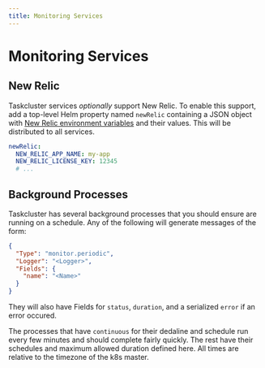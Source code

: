 ```yaml
---
title: Monitoring Services
---
```


# Monitoring Services

## New Relic

Taskcluster services *optionally* support New Relic.
To enable this support, add a top-level Helm property named `newRelic` containing a JSON object with [New Relic environment variables](https://docs.newrelic.com/docs/agents/nodejs-agent/installation-configuration/nodejs-agent-configuration) and their values.
This will be distributed to all services.

```yaml
newRelic:
  NEW_RELIC_APP_NAME: my-app
  NEW_RELIC_LICENSE_KEY: 12345
  # ...
```

## Background Processes

Taskcluster has several background processes that you should ensure are running on a schedule. Any of the following will generate messages
of the form:

```json
{
  "Type": "monitor.periodic",
  "Logger": "<Logger>",
  "Fields": {
    "name": "<Name>"
  }
}
```

They will also have Fields for `status`, `duration`, and a serialized `error` if an error occured.

The processes that have `continuous` for their dedaline and schedule run every few minutes and should complete fairly quickly. The rest
have their schedules and maximum allowed duration defined here. All times are relative to the timezone of the k8s master.

<!-- BEGIN MONITORING TABLE --
| Service        | Name                         | Logger                     | Deadline (seconds) | Schedule    |
| -------------- | ---------------------------- | -------------------------- | ------------------ | ----------- |
| auth           | purgeExpiredClients          | taskcluster.auth           | 86400              | At 12:00 AM |
| github         | sync                         | taskcluster.github         | 86400              | At 12:00 AM |
| hooks          | expires                      | taskcluster.hooks          | 86400              | At 12:10 AM |
| index          | expire                       | taskcluster.index          | 86400              | At 12:00 AM |
| purge-cache    | expireCachePurges            | taskcluster.purge-cache    | 86400              | At 12:00 AM |
| queue          | claimResolver                | taskcluster.queue          | continuous         | continuous  |
| queue          | deadlineResolver             | taskcluster.queue          | continuous         | continuous  |
| queue          | dependencyResolver           | taskcluster.queue          | continuous         | continuous  |
| queue          | expireArtifacts              | taskcluster.queue          | 86400              | At 12:00 AM |
| queue          | expireTask                   | taskcluster.queue          | 86400              | At 12:00 AM |
| queue          | expireTaskGroups             | taskcluster.queue          | 86400              | At 12:00 AM |
| queue          | expireTaskGroupMembers       | taskcluster.queue          | 86400              | At 12:00 AM |
| queue          | expireTaskGroupSizes         | taskcluster.queue          | 86400              | At 12:00 AM |
| queue          | expireTaskDependency         | taskcluster.queue          | 86400              | At 12:00 AM |
| queue          | expireTaskRequirement        | taskcluster.queue          | 86400              | At 12:00 AM |
| queue          | expireQueues                 | taskcluster.queue          | 86400              | At 12:00 AM |
| queue          | expireWorkerInfo             | taskcluster.queue          | 86400              | At 12:00 AM |
| secrets        | expire                       | taskcluster.secrets        | 600                | Every hour  |
| web-server     | scanner                      | taskcluster.web-server     | 86400              | At 12:00 AM |
| web-server     | cleanup-expire-auth-codes    | taskcluster.web-server     | 86400              | At 12:00 AM |
| web-server     | cleanup-expire-access-tokens | taskcluster.web-server     | 86400              | At 12:00 AM |
| worker-manager | provisioner                  | taskcluster.worker-manager | continuous         | continuous  |
| worker-manager | workerscanner                | taskcluster.worker-manager | continuous         | continuous  |
| worker-manager | expire-workers               | taskcluster.worker-manager | 86400              | At 12:00 AM |
| worker-manager | expire-worker-pools          | taskcluster.worker-manager | 86400              | At 01:00 AM |
| worker-manager | expire-errors                | taskcluster.worker-manager | 86400              | At 12:10 AM |
-- END MONITORING TABLE -->
